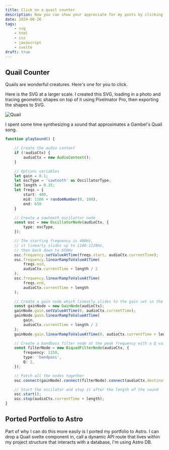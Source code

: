 ```yaml
---
title: Click on a quail counter
description: Now you can show your appreciate for my posts by clicking on a quail.
date: 2024-06-26
tags:
    - svg
    - html
    - css
    - javascript
    - svelte
draft: true
---
```


## Quail Counter

Quails are wonderful creatures. Here's one for you to click. 
<div class="w-fit">
    <LikeButton url="quail-post" client:only />
</div>

Here is the SVG at a larger scale. I created this SVG, loading in a photo and tracing geometric shapes on top of it using Pixelmator Pro, then exporting the shapes to SVG.
<div class="max-w-sm mx-auto">

![Quail](src/icons/gaqu.svg)

</div>

I spent some time synthesizing a sound that approximates a Gambel's Quail song.

```typescript
function playSound() {

    // Create the audio context
    if (!audioCtx) {
        audioCtx = new AudioContext();
    }

    // Options variables
    let gain = 0.1;
    let oscType = 'sawtooth' as OscillatorType;
    let length = 0.35;
    let freqs = {
        start: 400,
        mid: 1100 + randomNumber(0, 100),
        end: 650
    }

    // Create a sawtooth oscilattor node
    const osc = new OscillatorNode(audioCtx, {
        type: oscType,
    });

    // The starting frequency is 400Hz, 
    // it linearly slides up to 1100-1120Hz, 
    // then back down to 650Hz
    osc.frequency.setValueAtTime(freqs.start, audioCtx.currentTime);
    osc.frequency.linearRampToValueAtTime(
        freqs.mid,
        audioCtx.currentTime + length / 2
    );
    osc.frequency.linearRampToValueAtTime(
        freqs.end,
        audioCtx.currentTime + length
    );

    // Create a gain node which linearly slides to the gain set in the options from 0 and back. 
    const gainNode = new GainNode(audioCtx);
    gainNode.gain.setValueAtTime(0, audioCtx.currentTime);
    gainNode.gain.linearRampToValueAtTime(
        gain,
        audioCtx.currentTime + length / 2
    );
    gainNode.gain.linearRampToValueAtTime(0, audioCtx.currentTime + length);

    // Create a bandbass filter node at the peak frequency with a Q value of 2
    const filterNode = new BiquadFilterNode(audioCtx, {
        frequency: 1150,
        type: 'bandpass',
        Q: 2,
    });

    // Patch all the nodes together
    osc.connect(gainNode).connect(filterNode).connect(audioCtx.destination);

    // Start the oscilator and stop it after the length of the sound
    osc.start();
    osc.stop(audioCtx.currentTime + length);
}
```

## Ported Portfolio to Astro

Part of why I can do this more easily is I ported my portfolio to Astro. I can drop a Quail svelte component in, call a dynamic API route that lives within my project structure that interacts with a database, I'm using Astro DB.